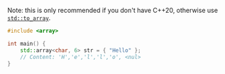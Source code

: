 Note: this is only recommended if you don't have C++20, otherwise use [`std::to_array`](#).

```cpp
#include <array>

int main() {
	std::array<char, 6> str = { "Hello" };
	// Content: 'H','e','l','l','o', <nul>
}
```